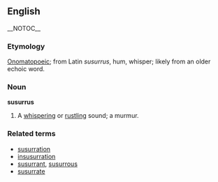 == English == __NOTOC__
=== Etymology ===
[[Onomatopoeic]]; from Latin ''susurrus'', hum, whisper; likely from an older echoic word.

=== Noun ===
'''susurrus'''
#A [[whisper]]ing or [[rustle|rustling]] sound; a murmur.

===Related terms===
*[[susurration]]<!-- ''n.'' ''equiv. of susurrus'' -->
*[[insusurration]]<!-- ''n.'' "a whispering in the ear" -->
*[[susurrant]], [[susurrous]]<!-- ''adj.'' - "filled with murmuring or whispering sounds" -->
*[[susurrate]]<!-- ''v.'' "to produce susurrous noises, to softly murmur" -->